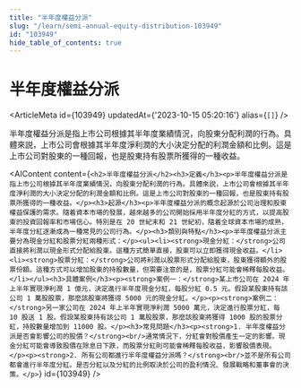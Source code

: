 ```yaml
---
title: "半年度權益分派"
slug: "/learn/semi-annual-equity-distribution-103949"
id: "103949"
hide_table_of_contents: true
---
```



# 半年度權益分派

<ArticleMeta id={103949} updatedAt={'2023-10-15 05:20:16'} alias={`[]`} />
<div className='border-solid border-b border-t-0 my-4 border-[var(--ifm-color-gray-300)]' />

半年度權益分派是指上市公司根據其半年度業績情況，向股東分配利潤的行為。具體來説，上市公司會根據其半年度淨利潤的大小決定分配的利潤金額和比例。這是上市公司對股東的一種回報，也是股東持有股票所獲得的一種收益。

<AIContent content={`<h2>半年度權益分派</h2><h3>定義</h3><p>半年度權益分派是指上市公司根據其半年度業績情況，向股東分配利潤的行為。具體來説，上市公司會根據其半年度淨利潤的大小決定分配的利潤金額和比例。這是上市公司對股東的一種回報，也是股東持有股票所獲得的一種收益。</p><h3>起源</h3><p>半年度權益分派的概念起源於公司治理和股東權益保護的需求。隨着資本市場的發展，越來越多的公司開始採用半年度分紅的方式，以提高股東的投資回報率和市場信心。特別是在 20 世紀末和 21 世紀初，隨着全球資本市場的成熟，半年度分紅逐漸成為一種常見的公司行為。</p><h3>類別與特點</h3><p>半年度權益分派主要分為現金分紅和股票分紅兩種形式：</p><ul><li><strong>現金分紅：</strong>公司直接將利潤以現金形式分配給股東。這種方式簡單直接，股東可以立即獲得現金收益。</li><li><strong>股票分紅：</strong>公司將利潤以股票形式分配給股東，股東獲得額外的股票份額。這種方式可以增加股東的持股數量，但需要注意的是，股票分紅可能會稀釋每股收益。</li></ul><h3>具體案例</h3><p><strong>案例一：</strong>某上市公司在 2024 年上半年實現淨利潤 1 億元，決定進行半年度現金分紅，每股分紅 0.5 元。假設某股東持有該公司 1 萬股股票，那麼該股東將獲得 5000 元的現金分紅。</p><p><strong>案例二：</strong>另一家公司在 2024 年上半年實現淨利潤 5000 萬元，決定進行股票分紅，每 10 股送 1 股。假設某股東持有該公司 1 萬股股票，那麼該股東將獲得 1000 股的股票分紅，持股數量增加到 11000 股。</p><h3>常見問題</h3><p><strong>1. 半年度權益分派是否會影響公司的股價？</strong><br/>通常情況下，分紅會對股價產生一定的影響。現金分紅可能會導致股價在除息日下跌，而股票分紅則可能會稀釋每股收益，影響股價表現。</p><p><strong>2. 所有公司都進行半年度權益分派嗎？</strong><br/>並不是所有公司都會進行半年度分紅。是否分紅以及分紅的比例取決於公司的盈利情況、發展戰略和董事會的決策。</p>`} id={103949} />
